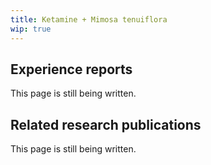 ---
title: Ketamine + Mimosa tenuiflora
wip: true
---

## Experience reports

This page is still being written.

## Related research publications

This page is still being written.


